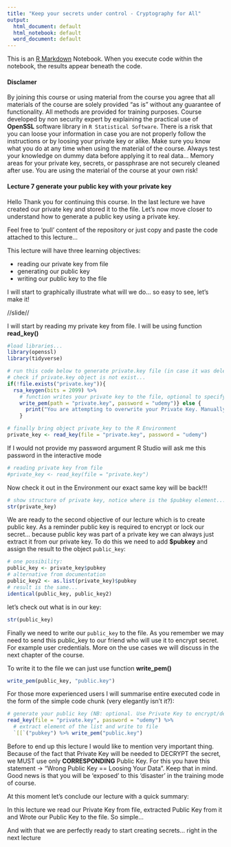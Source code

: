 ```yaml
---
title: "Keep your secrets under control - Cryptography for All"
output:
  html_document: default
  html_notebook: default
  word_document: default
---
```


This is an [R Markdown](http://rmarkdown.rstudio.com) Notebook. When you execute code within the notebook, the results appear beneath the code. 

#### Disclamer

By joining this course or using material from the course you agree that all materials of the course are solely provided "as is" without any guarantee of functionality. All methods are provided for training purposes. Course developed by non security expert by explaining the practical use of **OpenSSL** software library in `R Statistical Software`. There is a risk that you can loose your information in case you are not properly follow the instructions or by loosing your private key or alike. Make sure you know what you do at any time when using the material of the course. Always test your knowledge on dummy data before applying it to real data... Memory areas for your private key, secrets, or passphrase are not securely cleaned after use. You are using the material of the course at your own risk!

#### Lecture 7 generate your public key with your private key

Hello Thank you for continuing this course. In the last lecture we have created our private key and stored it to the file. Let's now move closer to understand how to generate a public key using a private key.

Feel free to 'pull' content of the repository or just copy and paste the code attached to this lecture...

This lecture will have three learning objectives:

* reading our private key from file
* generating our public key
* writing our public key to the file

I will start to graphically illustrate what will we do... so easy to see, let's make it!

//slide//

I will start by reading my private key from file. I will be using function **read_key()**

```r
#load libraries...
library(openssl)
library(tidyverse)

# run this code below to generate private.key file (in case it was deleted from previous lecture)
# check if private.key object is not exist...
if(!file.exists("private.key")){
  rsa_keygen(bits = 2099) %>% 
    # function writes your private key to the file, optional to specify passphrase
    write_pem(path = "private.key", password = "udemy")} else {
      print("You are attempting to overwrite your Private Key. Manually remove your key first!")
    }

# finally bring object private_key to the R Environment
private_key <- read_key(file = "private.key", password = "udemy")
```

If I would not provide my password argument R Studio will ask me this password in the interactive mode

```r
# reading private key from file
#private_key <- read_key(file = "private.key")
```

Now check it out in the Environment our exact same key will be back!!!

```r
# show structure of private key, notice where is the $pubkey element...
str(private_key)
```

We are ready to the second objective of our lecture which is to create public key. As a reminder public key is required to encrypt or lock our secret... because public key was part of a private key we can always just extract it from our private key. To do this we need to add **$pubkey** and assign the result to the object `public_key`:

```r
# one possibility:
public_key <- private_key$pubkey
# alternative from documentation
public_key2 <- as.list(private_key)$pubkey
# result is the same...
identical(public_key, public_key2)
```

let's check out what is in our key:

```r
str(public_key)
```

Finally we need to write our `public_key` to the file. As you remember we may need to send this public_key to our friend who will use it to encrypt secret. For example user credentials. More on the use cases we will discuss in the next chapter of the course.

To write it to the file we can just use function **write_pem()**

```r
write_pem(public_key, "public.key")
```

For those more experienced users I will summarise entire executed code in the form of the simple code chunk (very elegantly isn't it?):

```r
# generate your public key (NB: optional. Use Private Key to encrypt/decrypt)
read_key(file = "private.key", password = "udemy") %>% 
  # extract element of the list and write to file
  `[[`("pubkey") %>% write_pem("public.key")
```

Before to end up this lecture I would like to mention very important thing. Because of the fact that Private Key will be needed to DECRYPT the secret, we MUST use only **CORRESPONDING** Public Key. For this you have this statement -> "Wrong Public Key == Loosing Your Data". Keep that in mind. Good news is that you will be 'exposed' to this 'disaster' in the training mode of course.


At this moment let's conclude our lecture with a quick summary:

In this lecture we read our Private Key from file, extracted Public Key from it and Wrote our Public Key to the file. So simple...

And with that we are perfectly ready to start creating secrets... right in the next lecture